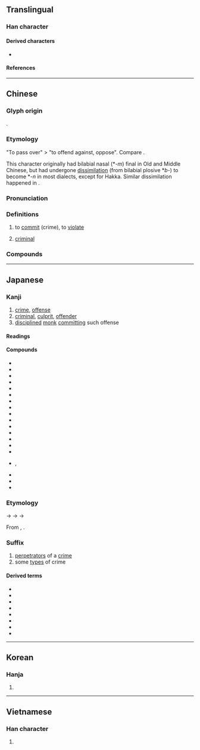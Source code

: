 {{character info/new}}
==Translingual==

===Han character===
{{Han char|rn=94|rad=犬|as=02|sn=5|four=47212|canj=KHSU|ids=⿰犭㔾}}

====Derived characters====
* {{l|mul|[[𠱍]], [[𣳜]]}}

====References====
{{Han ref|kx=0706.020|dkj=20238|dj=1118.170|hdz=21331.080|uh=72AF}}

----

==Chinese==
{{zh-forms}}

===Glyph origin===
{{Han etym}}
{{Han compound|犬|𢎘|ls=psc|c1=s|c2=p}}.

===Etymology===
"To pass over" > "to offend against, oppose". Compare {{zh-l|*氾}}.

This character originally had bilabial nasal (*-''m'') final in Old and Middle Chinese, but had undergone [[dissimilation]] (from bilabial plosive *''b''-) to become *-''n'' in most dialects, except for Hakka. Similar dissimilation happened in {{zh-l|*帆}}.

===Pronunciation===
{{zh-pron
|m=fàn
|c=faan6,faan6-2
|c_note=faan6-2 - noun only
|h=pfs=fam;gd=fam4
|md=huâng
|mn=qz:hoǎn/tw,xm,zz:hoān
|mn-t=huang6/huam6
|mn-t_note=huang6 - Shantou; huam6 - Chaozhou
|w=3ve
|mc=y
|oc=y
|cat=v,n
}}

===Definitions===
{{zh-hanzi}}

# to [[commit]] (crime), to [[violate]]
#: {{zh-x|犯罪|to '''commit''' crime}}
# [[criminal]]
#: {{zh-x|罪犯|'''criminal'''}}
#: {{zh-x|俾 個 犯{faan6-2} 走甩 咗 呀！|The '''criminal''' ran loose!|C}}

===Compounds===
{{zh-der|犯上|犯上作亂|犯不著|犯人|犯傻|犯勁|犯得上|犯得著|犯愁|犯意|犯戒|犯案|犯毒|犯法|犯渾|犯病|犯罪|犯罪團伙|犯罪學|犯罪現場|犯罪者|犯罪行為|犯罪集團|犯規|犯錯|犯難|主犯|互不侵犯|侵犯|偶犯|傾巢來犯|兇犯|共犯|再犯|冒犯|刑事犯|初犯|同案犯|囚犯|女犯|嫌犯|嫌疑犯|少年犯|從犯|性侵犯|戰犯|政治犯|明知故犯|殺人犯|流竄犯|現行犯|甲級戰犯|疑犯|秋毫無犯|竄犯|累犯|縱火犯|罪犯|脅從犯|良心犯|要犯|觸犯|越獄犯|逃犯|連續犯|進犯|過犯|違犯|重犯|來犯|不犯|單行犯|冒險犯難|再犯率|匪犯|內犯|惱犯|慣犯|各不相犯|原犯|干犯|共犯罪|慣行犯|子犯|不犯著|不是風犯|干名犯義|常業犯|作為犯|性犯罪|作姦犯科|凶犯|凜然難犯|不犯尋思|不作為犯|不犯王法|人犯|作奸犯科|前科犯|少年犯罪|共同正犯|犯顏|犯相|犯刺兒|犯夜|投手犯規|秋毫不犯|犯的上|瀆犯|犯鱗|犯款|犯不是|沖犯|教唆犯|未遂犯|犯忌諱|犯關排闥|犯疑|未決犯|犯牙兒|監犯|智能犯罪|犯調|犯罪率|有犯無隱|犯事|戰犯法庭|犯蹕|犯對|犯科|犯牛勁|犯歲|打牙犯嘴|知法犯法|犯言|犯拙|眾怒難犯|真贓實犯|犯奸|盜犯|既遂犯|犯由|暴力犯罪|白領犯罪|犯賤|犯顏苦諫|犯順|犯過|犯諱|犯舌|犯節氣|犯禁|犯法違理|犯忌|犯境|犯土|犯不上|犯惡|牽連犯|犯脾氣|真兇實犯|正犯|欽犯|犯潮|故犯|毫毛不犯|犯闕|犯而不校|技術犯規|行政犯|逆天犯順|竊犯|經濟犯罪|虞犯少年|賭犯|陵犯|認犯頭|麻犯|過贓犯法|通緝犯|調犯|首犯|軍事犯|間接正犯|觸禁犯忌|衝犯|舅犯}}

{{zh-cat|Elementary}}

----

==Japanese==

===Kanji===
{{ja-kanji|grade=5|rs=犬02}}

# [[crime]], [[offense]]
# [[criminal]], [[culprit]], [[offender]]
# [[discipline]]d [[monk]] [[commit]]ting such offense

====Readings====
{{ja-readings
|goon=ぼん<ぼん<ぼむ
|kanon=はん<はん<はむ
|kun=おか-す<をか-す
}}

====Compounds====
{{der-top|Compounds}}
* {{ja-r|犯意|はんい}}
* {{ja-r|犯行|はんこう}}
* {{ja-r|犯罪|はんざい}}
* {{ja-r|犯人|はんにん}}
* {{ja-r|違犯|いはん}}
* {{ja-r|共犯|きょうはん}}
* {{ja-r|再犯|さいはん}}
* {{ja-r|事犯|じはん}}
* {{ja-r|主犯|しゅはん}}
* {{ja-r|従犯|じゅうはん}}
* {{ja-r|初犯|しょはん}}
* {{ja-r|侵犯|しんぱん}}
* {{ja-r|正犯|せいはん}}
* {{ja-r|戦犯|せんぱん}}
* {{ja-r|防犯|ぼうはん}}
* {{ja-r|犯す|ぼん す}}, {{ja-r|犯ず|ぼんず}}
* {{ja-r|違犯|いぼん}}
* {{ja-r|女犯|にょぼん}}
* {{ja-r|不犯|ふぼん}}
{{der-bottom}}

===Etymology===
{{ja-kanjitab|はん|yomi=kanon}}
{{IPAchar|/pɨɐm/}} → {{IPAchar|/pamʉ/}} → {{IPAchar|/famʉ/}} → {{IPAchar|/haɴ/}}

From {{der|ja|ltc|sort=|-}}, {{ltc-l|犯}}.

===Suffix===
{{ja-pos|suffix|はん}}

# [[perpetrator]]s of a [[crime]]
# some [[type]]s of crime

====Derived terms====
{{der-top}}
* {{ja-r|危険%犯|きけん%-はん}}
* {{ja-r|教唆%犯|きょうさ%-はん}}
* {{ja-r|強力%犯|ごうりき%-はん}}
* {{ja-r|財政%犯|ざいせい%-はん}}
* {{ja-r|集合%犯|しゅうごう%-はん}}
* {{ja-r|状態%犯|じょうたい%-はん}}
* {{ja-r|即%時%犯|そく%じ%-はん}}
* {{ja-r|法定%犯|ほうてい%-はん}}
{{der-bottom}}

----

==Korean==

===Hanja===
{{ko-hanja|hangeul=범|eumhun=|rv=beom|mr=pŏm|y=pem}}

# {{defn|lang=ko|sort=犬02}}

----

==Vietnamese==

===Han character===
{{vi-hantu|[[phạm]]|rs=犬02}}

# {{defn|lang=vi|sort=犬02}}